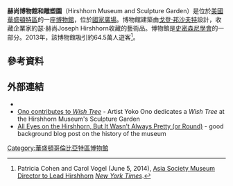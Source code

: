 {{Infobox museum
| name            = 赫尚博物馆和雕塑园
| logo            = 
| image           = Hirshhorn Museum DC 2007.jpg
| imagesize       = 280px
| map_caption     = Location within Washington, D.C.
| coordinates     = {{coord|38.888256|-77.022829|region:US-DC|display=inline,title}}
| mapframe-zoom   = 13
| established     = 1974
| dissolved       = 
| location        = {{USA}}[[華盛頓哥倫比亞特區|華盛頓哥倫比亞特區]][[國家廣場|國家廣場]]
| type            = [[美術館|美術館]]
| visitors        = 1.1 million (2017)<ref>{{cite web |url=https://newsdesk.si.edu/about/stats |title=Visitor Statistics |publisher=Smithsonian Newsdesk |access-date=23 March 2018}}</ref>
| director        = Melissa Chiu
| curator         = 
| publictransit   =  {{rint|washington|bl}} {{rint|washington|gr}} {{rint|washington|or}} {{rint|washington|sv}} {{rint|washington|yl}} 與[[朗方廣場站|朗方廣場站]]
| website         = [http://hirshhorn.si.edu/ hirshhorn.si.edu/]
}}
'''赫尚博物館和雕塑園'''（Hirshhorn Museum and Sculpture Garden）是位於[[美國|美國]][[華盛頓特區|華盛頓特區]]的一座[[博物館|博物館]]，位於[[國家廣場|國家廣場]]。博物館建築由[[戈登·邦沙夫特|戈登·邦沙夫特]]設計，收藏企業家約瑟·赫尚Joseph Hirshhorn收藏的藝術品。博物館是[[史密森尼學會|史密森尼學會]]的一部分。2013年，該博物館吸引約64.5萬人遊客<ref>Patricia Cohen and Carol Vogel (June 5, 2014), [https://www.nytimes.com/2014/06/06/arts/design/asia-society-museum-director-to-lead-hirshhorn.html Asia Society Museum Director to Lead Hirshhorn] {{Wayback|url=https://www.nytimes.com/2014/06/06/arts/design/asia-society-museum-director-to-lead-hirshhorn.html |date=20200724095510 }} ''[[New_York_Times|New York Times]]''.</ref>。
== 參考資料 ==
{{reflist}}


== 外部連結==
{{commons category|Hirshhorn Museum}}
* {{Official website|http://hirshhorn.si.edu/|Hirshhorn Museum official website}}
* [http://www.cnn.com/2007/SHOWBIZ/04/03/showbuzz/index.html#1 Ono contributes to ''Wish Tree''] - Artist Yoko Ono dedicates a ''Wish Tree'' at the Hirshhorn Museum's Sculpture Garden
* [http://ghostsofdc.org/2012/03/22/all-eyes-on-the-hirshhorn-but-it-wasnt-always-pretty-or-round/ All Eyes on the Hirshhorn, But It Wasn't Always Pretty (or Round)] - good background blog post on the history of the museum
{{史密森尼学会}}
[[Category:華盛頓哥倫比亞特區博物館|Category:華盛頓哥倫比亞特區博物館]]